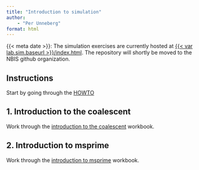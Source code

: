 ```yaml
---
title: "Introduction to simulation"
author:
    - "Per Unneberg"
format: html
---
```


::: {.callout-note}

{{< meta date >}}: The simulation exercises are currently hosted at
[{{< var lab.sim.baseurl >}}/index.html]({{< var lab.sim.baseurl
>}}/index.html). The repository will shortly be moved to the NBIS
github organization.

:::

## Instructions {#sec-exercise-simulation-howto}

Start by going through the [HOWTO]({{< var lab.sim.baseurl
>}}?path=HOWTO.ipynb)

## 1. Introduction to the coalescent {#sec-exercise-simulation-coalescent}

Work through the [introduction to the coalescent]({{< var
exercises.simulation.baseurl >}}?path=coalescent.ipynb) workbook.

## 2. Introduction to msprime {#sec-exercise-simulation-msprime}

Work through the [introduction to msprime]({{< var
lab.sim.baseurl >}}?path=simulation_with_msprime.ipynb)
workbook.
